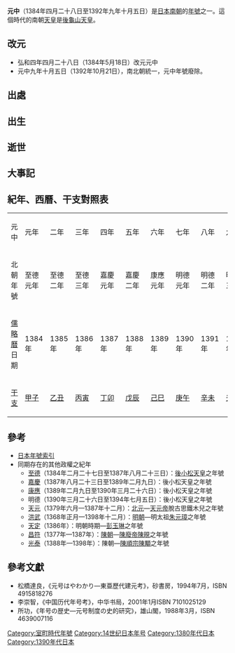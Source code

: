 {{japanese|japanese=元中|kana=げんちゅう|romaji=Genchū}}

'''元中'''（1384年四月二十八日至1392年九年十月五日）是[[日本|日本]][[南北朝_(日本)|南朝]]的[[年號|年號]]之一。這個時代的南朝[[天皇|天皇]]是[[後龜山天皇|後龜山天皇]]。

== 改元 ==
*弘和四年四月二十八日（1384年5月18日）改元元中
*元中九年十月五日（1392年10月21日），南北朝統一，元中年號廢除。

== 出處 ==

== 出生 ==

== 逝世 ==

== 大事記 ==

== 紀年、西曆、干支對照表 ==
{| class="wikitable" cellspacing=0 style="text-align:center"
|- style="background-color:#CCCCCC"
|元中||元年||二年||三年||四年||五年||六年||七年||八年||九年
|-
|北朝年號||至德元年||至德二年||至德三年||嘉慶元年||嘉慶二年||康應元年||明德元年||明德二年||明德三年
|-
|[[儒略曆|儒略曆]]日期||1384年||1385年||1386年||1387年||1388年||1389年||1390年||1391年||1392年
|-
|[[干支|干支]]||[[甲子|甲子]]||[[乙丑|乙丑]]||[[丙寅|丙寅]]||[[丁卯|丁卯]]||[[戊辰|戊辰]]||[[己巳|己巳]]||[[庚午|庚午]]||[[辛未|辛未]]||[[壬申|壬申]]
|}

== 參考 ==
*[[日本年號索引|日本年號索引]]
*同期存在的其他政權之紀年
**[[至德_(後小松天皇)|至德]]（1384年二月二十七日至1387年八月二十三日）：[[後小松天皇|後小松天皇]]之年號
**[[嘉慶_(後小松天皇)|嘉慶]]（1387年八月二十三日至1389年二月九日）：後小松天皇之年號
**[[康應|康應]]（1389年二月九日至1390年三月二十六日）：後小松天皇之年號
**明德（1390年三月二十六日至1394年七月五日）：後小松天皇之年號
**[[天元_(天元帝)|天元]]（1379年六月—1387年十二月）：[[北元|北元]]—[[天元帝|天元帝]]脫古思鐵木兒之年號
**[[洪武|洪武]]（1368年正月—1398年十二月）：[[明朝|明朝]]—明太祖[[朱元璋|朱元璋]]之年號
**[[天定_(彭玉琳)|天定]]（1386年）：明朝時期—[[彭玉琳|彭玉琳]]之年號
**[[昌符|昌符]]（1377年—1387年）：[[陳朝_(越南)|陳朝]]—[[陳廢帝|陳廢帝]][[陳晛|陳晛]]之年號
**[[光泰|光泰]]（1388年—1398年）：陳朝—[[陳順宗|陳順宗]][[陳顒|陳顒]]之年號

==參考文獻==
*松橋達良，《元号はやわかり—東亜歷代建元考》，砂書房，1994年7月，ISBN 4915818276
*李崇智，《中国历代年号考》，中华书局，2001年1月ISBN 7101025129
*所功，《年号の歴史―元号制度の史的研究》，雄山閣，1988年3月，ISBN 4639007116

{{年号|[[弘和|弘和]]|[[日本年號|日本南朝年號]]|[[明德_(後小松天皇)|明德]]}}
{{日本元號}}
{{DEFAULTSORT:Genchuu}}
[[Category:室町時代年號|Category:室町時代年號]]
[[Category:14世纪日本年号|Category:14世纪日本年号]]
[[Category:1380年代日本|Category:1380年代日本]]
[[Category:1390年代日本|Category:1390年代日本]]
